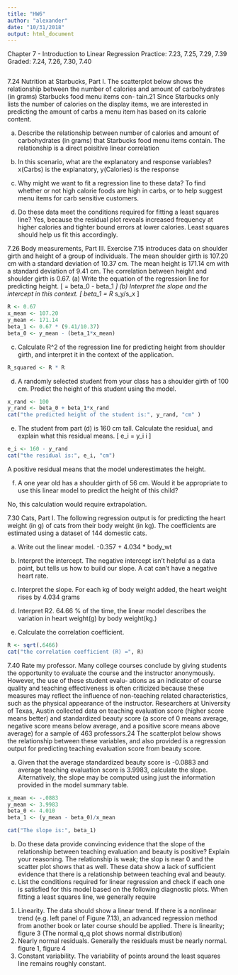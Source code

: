 ```yaml
---
title: "HW6"
author: "alexander"
date: "10/31/2018"
output: html_document
---
```


Chapter 7 - Introduction to Linear Regression
Practice: 7.23, 7.25, 7.29, 7.39
Graded: 7.24, 7.26, 7.30, 7.40

```r

```

7.24 Nutrition at Starbucks, Part I. The scatterplot below shows the relationship between the number of calories and amount of carbohydrates (in grams) Starbucks food menu items con- tain.21 Since Starbucks only lists the number of calories on the display items, we are interested in predicting the amount of carbs a menu item has based on its calorie content.

(a) Describe the relationship between number of calories and amount of carbohydrates (in grams) that Starbucks food menu items contain.
The relationship is a direct poisitive linear correlation
(b) In this scenario, what are the explanatory and response variables?
x(Carbs) is the explanatory, y(Calories) is the response

(c) Why might we want to fit a regression line to these data?
To find whether or not high calorie foods are high in carbs, or to help suggest menu
items for carb sensitive customers.
(d) Do these data meet the conditions required for fitting a least squares line?
Yes, because the residual plot reveals increased frequency at higher calories and tighter bound errors at lower calories.  Least squares should help us fit this accordingly.


7.26 Body measurements, Part III. Exercise 7.15 introduces data on shoulder girth and height of a group of individuals. The mean shoulder girth is 107.20 cm with a standard deviation of 10.37 cm. The mean height is 171.14 cm with a standard deviation of 9.41 cm. The correlation between height and shoulder girth is 0.67.
(a) Write the equation of the regression line for predicting height.
\[
  \hat{height} = beta_0 - beta_1*\hat{shoulder girth}
\]
(b) Interpret the slope and the intercept in this context.
\[
  beta_1 = R * s_y/s_x
\]
```r
R <- 0.67
x_mean <- 107.20
y_mean <- 171.14
beta_1 <- 0.67 * (9.41/10.37)
beta_0 <- y_mean - (beta_1*x_mean)
```
(c) Calculate R^2 of the regression line for predicting height from shoulder girth, and interpret it in the context of the application.
```r
R_squared <- R * R
```

(d) A randomly selected student from your class has a shoulder girth of 100 cm. Predict the height of this student using the model.
```r
x_rand <- 100
y_rand <- beta_0 + beta_1*x_rand
cat("the predicted height of the student is:", y_rand, "cm" )
```
(e) The student from part (d) is 160 cm tall. Calculate the residual, and explain what this residual means.
\[
  e_i = y_i \hat{y}i
\]
```r
e_i <- 160 - y_rand
cat("the residual is:", e_i, "cm")
```
A positive residual means that the model underestimates the height.

(f) A one year old has a shoulder girth of 56 cm. Would it be appropriate to use this linear model to predict the height of this child?

 No, this calculation would require extrapolation.
 
 
7.30 Cats, Part I. The following regression output is for predicting the heart weight (in g) of cats from their body weight (in kg). The coefficients are estimated using a dataset of 144 domestic cats.
 
(a) Write out the linear model.
-0.357 + 4.034 * body_wt
(b) Interpret the intercept.
The negative intercept isn't helpful as a data point, but tells us how to build our slope.  A cat can't have a negative heart rate.
(c) Interpret the slope.
For each kg of body weight added, the heart weight rises by 4.034 grams
(d) Interpret R2.
64.66 % of the time, the linear model describes the variation in heart weight(g) by body weight(kg.)

(e) Calculate the correlation coefficient.
```r
R <- sqrt(.6466)
cat("the correlation coefficient (R) =", R)
```


7.40 Rate my professor. Many college courses conclude by giving students the opportunity to evaluate the course and the instructor anonymously. However, the use of these student evalu- ations as an indicator of course quality and teaching effectiveness is often criticized because these measures may reflect the influence of non-teaching related characteristics, such as the physical appearance of the instructor. Researchers at University of Texas, Austin collected data on teaching evaluation score (higher score means better) and standardized beauty score (a score of 0 means average, negative score means below average, and a positive score means above average) for a sample of 463 professors.24 The scatterplot below shows the relationship between these variables, and also provided is a regression output for predicting teaching evaluation score from beauty score.

(a) Given that the average standardized beauty score is -0.0883 and average teaching evaluation score is 3.9983, calculate the slope. Alternatively, the slope may be computed using just the information provided in the model summary table.
```r
x_mean <- -.0883
y_mean <- 3.9983
beta_0 <- 4.010
beta_1 <- (y_mean - beta_0)/x_mean

cat("The slope is:", beta_1)
```
(b) Do these data provide convincing evidence that the slope of the relationship between teaching evaluation and beauty is positive? Explain your reasoning.
The relationship is weak; the slop is near 0 and the scatter plot shows that as well.  These data show a lack of sufficient evidence that there is a relationship between teaching eval and beauty.
(c) List the conditions required for linear regression and check if each one is satisfied for this model based on the following diagnostic plots.
When fitting a least squares line, we generally require
1. Linearity. The data should show a linear trend. If there is a nonlinear trend (e.g. left panel of Figure 7.13), an advanced regression method from another book or later course should be applied.
There is linearity; figure 3 (The normal q_q plot shows normal distribution)
2. Nearly normal residuals. Generally the residuals must be nearly normal. 
figure 1, figure 4
3. Constant variability. The variability of points around the least squares line remains roughly constant.
